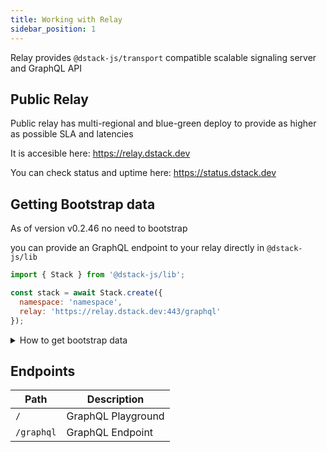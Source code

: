 ```yaml
---
title: Working with Relay
sidebar_position: 1
---
```



Relay provides `@dstack-js/transport` compatible scalable signaling server and GraphQL API

## Public Relay

Public relay has multi-regional and blue-green deploy to provide as higher as possible SLA and latencies

It is accesible here: https://relay.dstack.dev

You can check status and uptime here: https://status.dstack.dev

## Getting Bootstrap data

As of version v0.2.46 no need to bootstrap

you can provide an GraphQL endpoint to your relay directly in `@dstack-js/lib`

```javascript
import { Stack } from '@dstack-js/lib';

const stack = await Stack.create({
  namespace: 'namespace',
  relay: 'https://relay.dstack.dev:443/graphql'
});
```

<details>

<summary> How to get bootstrap data </summary>

Relay provides necessary GraphQL resolvers for initializing the [Stack instance](./stack.md)

<Tabs>
  <TabItem value="request" label="Query">

```graphql
query Bootstrap {
  listen(protocol: https, hostname: "relay.dstack.dev", port: 443)
  peers(randomize: true)
}
```

  </TabItem>
  <TabItem value="response" label="Response">

```graphql
{
  "data": {
    "listen": [
      "/dns4/relay.dstack.dev/tcp/443/wss/p2p-webrtc-star/"
    ],
    "peers": [
      "/dns4/relay.dstack.dev/tcp/443/wss/p2p-webrtc-star/p2p/12D3KooWRNzGrUc9nHEquTwJJvKr7gVZRW2xaFwzWoHbHKUZf6WQ",
      "/dns4/relay.dstack.dev/tcp/443/wss/p2p-webrtc-star/p2p/12D3KooWNqcWa4vXqNBUxyz9LKiKQMY62hZUUvmYpDSYBXSwkeiT",
      "/dns4/relay.dstack.dev/tcp/443/wss/p2p-webrtc-star/p2p/12D3KooWJN1Uvd3QzcNEmcTdybsYqdGgSsSnFH39RerEGodQr8E9"
    ]
  }
}
```

  </TabItem>
  <TabItem value="code" label="Code Example" default>

```typescript
import { request, gql } from "graphql-request";
import { Stack } from "@dstack-js/lib";
import { create } from "@dstack-js/ipfs";

export const createStack = async () => {
  const endpoint = "https://relay.dstack.dev:443/graphql";
  const url = new URL(endpoint);

  const query = gql`
    query Bootstrap($protocol: Protocol!, $hostname: String!, $port: Int!) {
      listen(protocol: $protocol, hostname: $hostname, port: $port)
      peers(randomize: true)
    }
  `;

  const {listen, peers} = await request<{ listen: string[]; peers: string[] }>(
    endpoint,
    query,
    {
      protocol: url.protocol.replace(":", ""),
      hostname: url.hostname,
      port: Number(url.port || "443")
    }
  );

  const ipfs = await create({
    config: {
      Addresses: {
        Swarm: listen
      },
      Bootstrap: peers
    }
  });
};
```

  </TabItem>
</Tabs>


</details>

## Endpoints

| Path       | Description        |
|------------|--------------------|
| `/`        | GraphQL Playground |
| `/graphql` | GraphQL Endpoint   |
